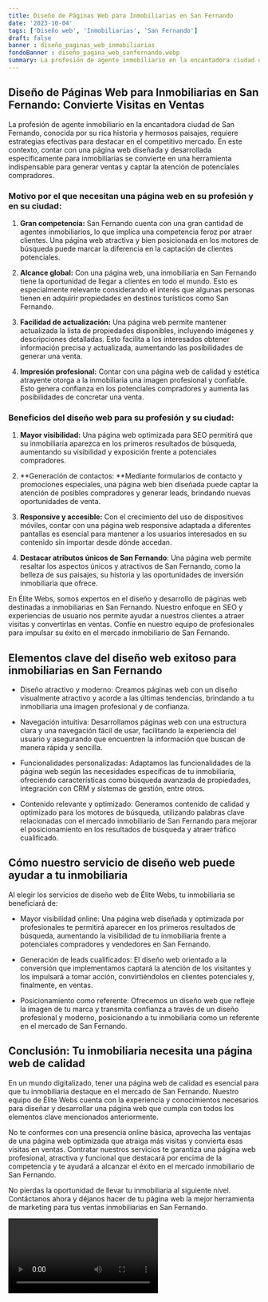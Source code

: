 ```yaml
---
title: Diseño de Páginas Web para Inmobiliarias en San Fernando
date: '2023-10-04'
tags: ['Diseño web', 'Inmobiliarias', 'San Fernando']
draft: false
banner : diseño_paginas_web_inmobiliarias
fondoBanner : diseño_pagina_web_sanfernando.webp
summary: La profesión de agente inmobiliario en la encantadora ciudad de San Fernando, conocida por su rica historia y hermosos paisajes, requiere estrategias efectivas para destacar en el competitivo mercado. En este contexto, contar con una página web diseñada y desarrollada específicamente para inmobiliarias se convierte en una herramienta indispensable para generar ventas y captar la atención de potenciales compradores.
---
```


## Diseño de Páginas Web para Inmobiliarias en San Fernando: Convierte Visitas en Ventas

La profesión de agente inmobiliario en la encantadora ciudad de San Fernando, conocida por su rica historia y hermosos paisajes, requiere estrategias efectivas para destacar en el competitivo mercado. En este contexto, contar con una página web diseñada y desarrollada específicamente para inmobiliarias se convierte en una herramienta indispensable para generar ventas y captar la atención de potenciales compradores.

### Motivo por el que necesitan una página web en su profesión y en su ciudad:

1. **Gran competencia:** San Fernando cuenta con una gran cantidad de agentes inmobiliarios, lo que implica una competencia feroz por atraer clientes. Una página web atractiva y bien posicionada en los motores de búsqueda puede marcar la diferencia en la captación de clientes potenciales.

2. **Alcance global:** Con una página web, una inmobiliaria en San Fernando tiene la oportunidad de llegar a clientes en todo el mundo. Esto es especialmente relevante considerando el interés que algunas personas tienen en adquirir propiedades en destinos turísticos como San Fernando.

3. **Facilidad de actualización:** Una página web permite mantener actualizada la lista de propiedades disponibles, incluyendo imágenes y descripciones detalladas. Esto facilita a los interesados obtener información precisa y actualizada, aumentando las posibilidades de generar una venta.

4. **Impresión profesional:** Contar con una página web de calidad y estética atrayente otorga a la inmobiliaria una imagen profesional y confiable. Esto genera confianza en los potenciales compradores y aumenta las posibilidades de concretar una venta.

### Beneficios del diseño web para su profesión y su ciudad:

1. **Mayor visibilidad:** Una página web optimizada para SEO permitirá que su inmobiliaria aparezca en los primeros resultados de búsqueda, aumentando su visibilidad y exposición frente a potenciales compradores.

2. **Generación de contactos: **Mediante formularios de contacto y promociones especiales, una página web bien diseñada puede captar la atención de posibles compradores y generar leads, brindando nuevas oportunidades de venta.

3. **Responsive y accesible:** Con el crecimiento del uso de dispositivos móviles, contar con una página web responsive adaptada a diferentes pantallas es esencial para mantener a los usuarios interesados en su contenido sin importar desde dónde accedan.

4. **Destacar atributos únicos de San Fernando**: Una página web permite resaltar los aspectos únicos y atractivos de San Fernando, como la belleza de sus paisajes, su historia y las oportunidades de inversión inmobiliaria que ofrece.

En Élite Webs, somos expertos en el diseño y desarrollo de páginas web destinadas a inmobiliarias en San Fernando. Nuestro enfoque en SEO y experiencias de usuario nos permite ayudar a nuestros clientes a atraer visitas y convertirlas en ventas. Confíe en nuestro equipo de profesionales para impulsar su éxito en el mercado inmobiliario de San Fernando.

<GifSeo />

<Cta />

## Elementos clave del diseño web exitoso para inmobiliarias en San Fernando

- Diseño atractivo y moderno: Creamos páginas web con un diseño visualmente atractivo y acorde a las últimas tendencias, brindando a tu inmobiliaria una imagen profesional y de confianza.

- Navegación intuitiva: Desarrollamos páginas web con una estructura clara y una navegación fácil de usar, facilitando la experiencia del usuario y asegurando que encuentren la información que buscan de manera rápida y sencilla.

- Funcionalidades personalizadas: Adaptamos las funcionalidades de la página web según las necesidades específicas de tu inmobiliaria, ofreciendo características como búsqueda avanzada de propiedades, integración con CRM y sistemas de gestión, entre otros.

- Contenido relevante y optimizado: Generamos contenido de calidad y optimizado para los motores de búsqueda, utilizando palabras clave relacionadas con el mercado inmobiliario de San Fernando para mejorar el posicionamiento en los resultados de búsqueda y atraer tráfico cualificado.

## Cómo nuestro servicio de diseño web puede ayudar a tu inmobiliaria

Al elegir los servicios de diseño web de Élite Webs, tu inmobiliaria se beneficiará de:

- Mayor visibilidad online: Una página web diseñada y optimizada por profesionales te permitirá aparecer en los primeros resultados de búsqueda, aumentando la visibilidad de tu inmobiliaria frente a potenciales compradores y vendedores en San Fernando.

- Generación de leads cualificados: El diseño web orientado a la conversión que implementamos captará la atención de los visitantes y los impulsará a tomar acción, convirtiéndolos en clientes potenciales y, finalmente, en ventas.

- Posicionamiento como referente: Ofrecemos un diseño web que refleje la imagen de tu marca y transmita confianza a través de un diseño profesional y moderno, posicionando a tu inmobiliaria como un referente en el mercado de San Fernando.

## Conclusión: Tu inmobiliaria necesita una página web de calidad

En un mundo digitalizado, tener una página web de calidad es esencial para que tu inmobiliaria destaque en el mercado de San Fernando. Nuestro equipo de Élite Webs cuenta con la experiencia y conocimientos necesarios para diseñar y desarrollar una página web que cumpla con todos los elementos clave mencionados anteriormente.

No te conformes con una presencia online básica, aprovecha las ventajas de una página web optimizada que atraiga más visitas y convierta esas visitas en ventas. Contratar nuestros servicios te garantiza una página web profesional, atractiva y funcional que destacará por encima de la competencia y te ayudará a alcanzar el éxito en el mercado inmobiliario de San Fernando.

No pierdas la oportunidad de llevar tu inmobiliaria al siguiente nivel. Contáctanos ahora y déjanos hacer de tu página web la mejor herramienta de marketing para tus ventas inmobiliarias en San Fernando.

<Video />

<CtaBot job='Inmobiliarias' city='San Fernando'/>

<Gmaps query='San Fernando+españa+maps' />